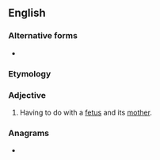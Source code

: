 {{also|feto-maternal}}
==English==

===Alternative forms===
* {{l|en|feto-maternal}}

===Etymology===
{{prefix|en|feto|maternal}}

===Adjective===
{{en-adj|-}}

# {{lb|en|medicine}} Having to do with a [[fetus]] and its [[mother]].

===Anagrams===
* {{l|en|maternofetal}}